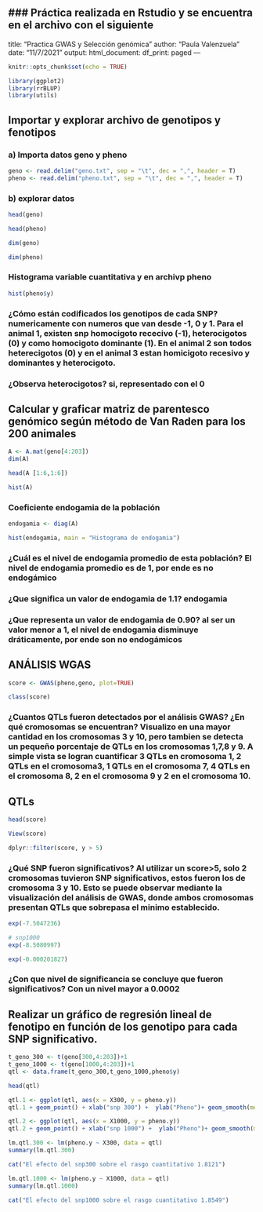 
### Práctica realizada en Rstudio y se encuentra en el archivo con el siguiente 
---
title: "Practica GWAS y Selección genómica"
author: "Paula Valenzuela"
date: "11/7/2021"
output:
  html_document:
    df_print: paged
---

```r
knitr::opts_chunk$set(echo = TRUE)
```

```r
library(ggplot2)
library(rrBLUP)
library(utils)
```


## Importar y explorar archivo de genotipos y fenotipos

### a) Importa datos geno y pheno
```r
geno <- read.delim("geno.txt", sep = "\t", dec = ",", header = T)
pheno <- read.delim("pheno.txt", sep = "\t", dec = ",", header = T)
```

### b) explorar datos

```r
head(geno)

```
```r
head(pheno)
```
```r
dim(geno)
```
```r
dim(pheno)
```

### Histograma variable cuantitativa y en archivp pheno 

```r
hist(pheno$y)
```
### ¿Cómo están codificados los genotipos de cada SNP? numericamente con numeros que van desde -1, 0 y 1. Para el animal 1, existen snp homocigoto rececivo (-1), heterocigotos (0) y como homocigoto dominante (1). En el animal 2 son todos heterecigotos (0) y en el animal 3 estan homicigoto recesivo y dominantes y heterocigoto.
### ¿Observa heterocigotos? si, representado con el 0 


## Calcular y graficar matriz de parentesco genómico según método de Van Raden para los 200 animales

```r
A <- A.mat(geno[4:203]) 
dim(A)
```

```r
head(A [1:6,1:6])
```

```r
hist(A)
```

### Coeficiente endogamia de la población

```r
endogamia <- diag(A)

hist(endogamia, main = "Histograma de endogamia")
```

### ¿Cuál es el nivel de endogamia promedio de esta población? El nivel de endogamia promedio es de 1, por ende es no endogámico
### ¿Que significa un valor de endogamia de 1.1? endogamia
### ¿Que representa un valor de endogamia de 0.90? al ser un valor menor a 1, el nivel de endogamia disminuye dráticamente, por ende son no endogámicos


## ANÁLISIS WGAS 
```r
score <- GWAS(pheno,geno, plot=TRUE)
```

```r
class(score)
```
### ¿Cuantos QTLs fueron detectados por el análisis GWAS? ¿En qué cromosomas se encuentran? Visualizo en una mayor cantidad en los cromosomas 3 y 10, pero tambien se detecta un pequeño porcentaje de QTLs en los cromosomas 1,7,8 y 9. A simple vista se logran cuantificar 3 QTLs en cromosoma 1, 2 QTLs en el cromosoma3, 1 QTLs en el cromosoma 7, 4 QTLs en el cromosoma 8, 2 en el cromosoma 9 y 2 en el cromosoma 10. 

##  QTLs

```r
head(score)
```

```r
View(score)
```

```r
dplyr::filter(score, y > 5)
```

### ¿Qué SNP fueron significativos? Al utilizar un score>5, solo 2 cromosomas tuvieron SNP significativos, estos fueron los de cromosoma 3 y 10. Esto se puede observar mediante la visualización del análisis de GWAS, donde ambos cromosomas presentan QTLs que sobrepasa el minimo establecido. 


```r
exp(-7.5047236) 
```

```r
# snp1000
exp(-8.5080997)
```

```r
exp(-0.000201827)
```

### ¿Con que nivel de significancia se concluye que fueron significativos? Con un nivel mayor a  0.0002

## Realizar un gráfico de regresión lineal de fenotipo en función de los genotipo para cada SNP significativo.

```r
t_geno_300 <- t(geno[300,4:203])+1
t_geno_1000 <- t(geno[1000,4:203])+1
qtl <- data.frame(t_geno_300,t_geno_1000,pheno$y)

head(qtl)
```

```r
qtl.1 <- ggplot(qtl, aes(x = X300, y = pheno.y))
qtl.1 + geom_point() + xlab("snp 300") +  ylab("Pheno")+ geom_smooth(method=lm)
```

```r
qtl.2 <- ggplot(qtl, aes(x = X1000, y = pheno.y))
qtl.2 + geom_point() + xlab("snp 1000") +  ylab("Pheno")+ geom_smooth(method=lm)
```

```r
lm.qtl.300 <- lm(pheno.y ~ X300, data = qtl)
summary(lm.qtl.300)
```

```r
cat("El efecto del snp300 sobre el rasgo cuantitativo 1.8121")
```

```r
lm.qtl.1000 <- lm(pheno.y ~ X1000, data = qtl)
summary(lm.qtl.1000)
```

```r
cat("El efecto del snp1000 sobre el rasgo cuantitativo 1.8549")
```

